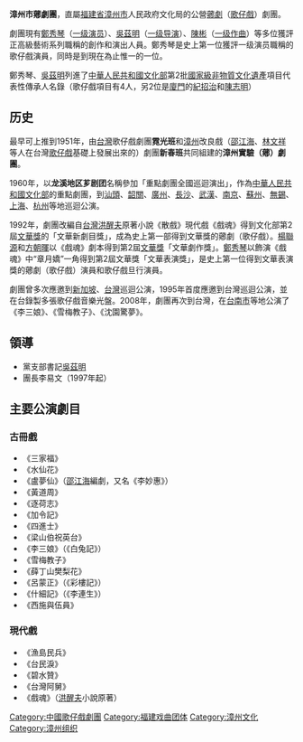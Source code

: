'''漳州市薌劇團'''，直屬[[福建省|福建省]][[漳州市|漳州市]]人民政府文化局的公營[[薌劇|薌劇]]（[[歌仔戲|歌仔戲]]）劇團。

劇團現有[[鄭秀琴|鄭秀琴]]（[[一级演员|一级演员]]）、[[吳茲明|吳茲明]]（[[一级导演|一级导演]]）、[[陳彬_(歌仔戲)|陳彬]]（[[一级作曲|一级作曲]]）等多位獲評正高級藝術系列職稱的創作和演出人員。鄭秀琴是史上第一位獲評一级演员職稱的歌仔戲演員，同時是到現在為止惟一的一位。

鄭秀琴、[[吳茲明|吳茲明]]列進了[[中華人民共和國文化部|中華人民共和國文化部]]第2批[[國家級非物質文化遺產|國家級非物質文化遺產]]項目代表性傳承人名錄（歌仔戲項目有4人，另2位是[[廈門|廈門]]的[[紀招治|紀招治]]和[[陳志明_(歌仔戲)|陳志明]]）

== 历史 ==

最早可上推到1951年，由[[台灣|台灣]]歌仔戲劇團'''霓光班'''和[[漳州|漳州]]改良戲（[[邵江海|邵江海]]、[[林文祥|林文祥]]等人在台灣[[歌仔戲|歌仔戲]]基礎上發展出來的）劇團'''新春班'''共同組建的'''漳州實驗（薌）劇團'''。

1960年，以'''龙溪地区芗剧团'''名稱參加「重點劇團全國巡迴演出」，作為[[中華人民共和國文化部|中華人民共和國文化部]]的重點劇團，到[[汕頭|汕頭]]、[[韶關|韶關]]、[[廣州|廣州]]、[[長沙|長沙]]、[[武漢|武漢]]、[[南京|南京]]、[[蘇州|蘇州]]、[[無錫|無錫]]、[[上海|上海]]、[[杭州|杭州]]等地巡迴公演。

1992年，劇團改編自[[台灣|台灣]][[洪醒夫|洪醒夫]]原著小說《散戲》現代戲《戲魂》得到文化部第2屆[[文華獎|文華獎]]的「文華新劇目獎」，成為史上第一部得到文華獎的薌劇（歌仔戲）。[[楊聯源|楊聯源]]和[[方朝暉|方朝暉]]以《戲魂》劇本得到第2屆[[文華獎|文華獎]]「文華劇作獎」。[[鄭秀琴|鄭秀琴]]以飾演《戲魂》中“章月嬌”一角得到第2屆文華獎「文華表演獎」，是史上第一位得到文華表演獎的薌劇（歌仔戲）演員和歌仔戲旦行演員。

劇團曾多次應邀到[[新加坡|新加坡]]、[[台灣|台灣]]巡迴公演，1995年首度應邀到台灣巡迴公演，並在台錄製多張歌仔戲音樂光盤。2008年，劇團再次到台灣，在[[台南市|台南市]]等地公演了《李三娘》、《雪梅教子》、《沈園驚夢》。

==領導==
*黨支部書記[[吳茲明|吳茲明]]
*團長李易文（1997年起）

==主要公演劇目==
===古冊戲===
*《三家福》
*《水仙花》
*《盧夢仙》（[[邵江海|邵江海]]編劇，又名《李妙惠》）
*《黃道周》
*《逐荷志》
*《加令記》
*《四進士》
*《梁山伯祝英台》
*《李三娘》（《白兔記》）
*《雪梅教子》
*《薛丁山樊梨花》
*《呂蒙正》（《彩樓記》）
*《什細記》（《李連生》）
*《西施與伍員》

===現代戲===
*《漁島民兵》
*《台民淚》
*《碧水贊》
*《台灣阿舅》
*《戲魂》（[[洪醒夫|洪醒夫]]小說原著）

[[Category:中國歌仔戲劇團|Category:中國歌仔戲劇團]]
[[Category:福建戏曲团体|Category:福建戏曲团体]]
[[Category:漳州文化|Category:漳州文化]]
[[Category:漳州组织|Category:漳州组织]]